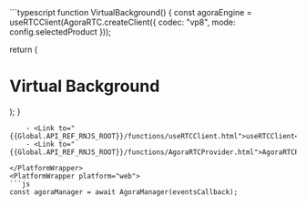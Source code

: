 <PlatformWrapper platform="react-js">
```typescript
function VirtualBackground() {
  const agoraEngine = useRTCClient(AgoraRTC.createClient({ codec: "vp8", mode: config.selectedProduct }));

  return (
    <div>
      <h1>Virtual Background</h1>
      <AgoraRTCProvider client={agoraEngine}>
        <AuthenticationWorkflowManager>
          <VirtualBackgroundComponent />
        </AuthenticationWorkflowManager>
      </AgoraRTCProvider>
    </div>
  );
}
```
    - <Link to="{{Global.API_REF_RNJS_ROOT}}/functions/useRTCClient.html">useRTCClient</Link>
    - <Link to="{{Global.API_REF_RNJS_ROOT}}/functions/AgoraRTCProvider.html">AgoraRTCProvider</Link>

</PlatformWrapper>
<PlatformWrapper platform="web">
```js
const agoraManager = await AgoraManager(eventsCallback);
```
</PlatformWrapper>
